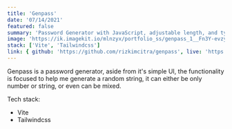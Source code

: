 ```yaml
---
title: 'Genpass'
date: '07/14/2021'
featured: false
summary: 'Password Generator with JavaScript, adjustable length, and type'
image: 'https://ik.imagekit.io/mlnzyx/portfolio_ss/genpass_1__Fn3Y-evzyLP.png?ik-sdk-version=javascript-1.4.3&updatedAt=1639123715413'
stack: ['Vite', 'Tailwindcss']
link: { github: 'https://github.com/rizkimcitra/genpass', live: 'https://genapass.vercel.app/' }
---
```


Genpass is a password generator, aside from it's simple UI, the functionality is focused to help me generate a random string, it can either be only number or string, or even can be mixed.

Tech stack:

- Vite
- Tailwindcss

